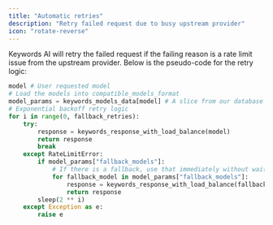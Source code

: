 ```yaml
---
title: "Automatic retries"
description: "Retry failed request due to busy upstream provider"
icon: "rotate-reverse"
---
```


Keywords AI will retry the failed request if the failing reason is a rate limit issue from the upstream provider. 
Below is the pseudo-code for the retry logic:

```python
model # User requested model
# Load the models into compatible_models_format
model_params = keywords_models_data[model] # A slice from our database
# Exponential backoff retry logic
for i in range(0, fallback_retries):
    try:
        response = keywords_response_with_load_balance(model)
        return response
        break
    except RateLimitError:
        if model_params["fallback_models"]:
            # If there is a fallback, use that immediately without waiting
            for fallback_model in model_params["fallback_models"]:
                response = keywords_response_with_load_balance(fallback_model)
                return response
        sleep(2 ** i)
    except Exception as e:
        raise e

```

